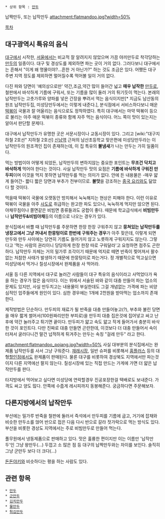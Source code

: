  * 상위 항목 : [[만두]]

납짝만두, 또는 납작만두
attachment:flatmandoo.jpg?width=50%

[[목차]]

== 대구광역시 특유의 음식 ==
[[대구]]에서 시작한, [[서울]]에서는 비교적 잘 알려지지 않았으며 가끔 야끼만두로 착각당하는 [[만두]]의 일종이다. 대구 및 경상도를 제외하면 파는 곳이 거의 없다.
그러다보니 대구에서는 흔해서 "이게 왜 명물이야?...흔한 거 아닌가?" 하는 것도 조금은 있다. 어쨌든 대구 주변 지역 정도를 제외하면 멀어질수록 먹어볼 일이 거의 없다.

다진 파와 당면이 '예의상으로만' 약간,조금,약간 많이 들어간 넓고 '''매우 납작한''' [[만두]]로, 철판에서 바삭하게 기름에 구워서, 또는 기름을 많이 둘러 거의 튀기듯이 먹는다. 본래의 납작만두는 고춧가루와 양파를 넣은 간장을 뿌려서 먹는 음식이지만[* 지금도 남산동의 원조 납작만두집, 미성당만두에서는 이렇게 내준다.], 분식점에서 서비스하다보니 매운 [[떡볶이]] 국물과 잘 어울리는 음식으로도 정착하였다. 특히 대구에서는 마약 떡볶이 등으로 불리는 아주 매운 떡볶이 종류와 함께 자주 먹는 음식이다. 어느 쪽이 맛이 있는지는 알아서 판단할 문제다.

대구에서 납작만두가 유명한 곳은 서문시장이나 교동시장이 있다. 그리고 [wiki:"대구지하철 2호선" 지하철 2호선] [[신남역]] 근처의 남산초등학교 맞은편에 미성당만두라는 이 납작만두의 원조격인 집이 존재하는데, 이 집 특유의 '''불냄새'''가 나는 만두는 가히 일품이다.

먹는 방법이야 어떻게 되었든, 납작만두의 변하지않는 중요한 포인트는 '''무조건 닥치고 바삭하게''' 먹어야 한다는 것이다. 사실 납작만두 맛의 요점은 '''기름에 바삭하게 구워진 만두피'''이며 이것을 먹지 못하면 납작만두를 먹는 의미가 없다. 안에 든 내용물은 -매우 얇게 들어간- 짧디 짧은 당면과 부추가 전부이므로. '''불맛'''을 강조하는 [[중국 요리]]와도 닮았다 할 것이다.

먹을때 떡볶이 국물에 오랫동안 방치해서 눅눅해지는 현상은 피해야 한다. 이런 이유로 떡볶이 국물을 아주 [[사도]]로 취급하는 완고한 파도 있으나, 눅눅하게 먹지만 않으면 된다. 야채무침이나 쫄면같은 비빔면 종류들과도 궁합이 좋다. 때문에  학교급식에서 '''비빔만두'''나 '''납작만두&비빔야채'''등의 이름으로 나오는 경우가 있다.

분식집에서 바쁠 때 납작만두를 주문하면 한장 한장 구워주지 않고 '''뭉쳐있는 납작만두를 냉장고에서 그냥 꺼내서 한뭉텅이로 한번에 구워주는 경우'''가 아주 잦은데, 이렇게 되면 만두와 만두 사이에는 당연히 기름도 들어가지 않고 노릇하게 구워지지도 않는다. 그렇다고 '먹는 사람의 권리이니 당당하게 한장 한장 따로 구워달라'고 요청하면 점주도 곤란하다. 납작만두 자체는 거의 밀가루 조각이기 때문에 억지로 떼면 반죽이 찢어져서 팔수 없는 처참한 사태가 발생하기 때문에 한뭉텅이로 파는거다. 정 개별적으로 먹고싶으면 미성당에서 먹거나 칠성시장에서 완제품을 사 먹어라.

서울 등 다른 지역에서 대구로 놀러간 사람들이 대구 특유의 음식이라고 사먹었다가 욕을 하는 경우가 많은 음식이다. 이는 위에서 서술된 바와 같이 대충 만들어 파는 업소의 문제도 있지만, 사실 만두치고는 내용물이 부실한데도 그걸 개념없는 가격에 파는 비양심적인 업주들에게 원인이 있다. 심한 경우에는 1개에 2천원을 받아먹는 업소까지 존재한다.    
 
제작방법은 단순하다. 만두피의 재료가 될 반죽을 대충 만들어놓고(?), 부추와 불린 당면을 매우 짧게 썰어서(100원짜리만한 부피로)을 만두피 대충 집은것에 집어넣고 싸고 난 후에 약간 눌러주고 튀기면 끝이다. 만두피가 얇고 속도 얇고 작게 들어가서 충분히 바삭한 것이 포인트다. 다만 진짜로 대충 만들면 곤란한데, 이것보다 더 대충 만들어서 속이 터져서 굴러다니건 말건 넙적하게 튀겨주는 만두는 속칭 "걸레 만두" 라고 한다. 

attachment:flatmandoo_pojang.jpg?width=50%
사실 대부분의 분식집에서는 완제품 납작만두를 사서 그냥 구워준다. [[재래시장]], 일반 슈퍼를 비롯해서 [[홈플러스]] 등의 대형[[할인점]]에서도 완제품이 판매된다. 물론 대구를 비롯하여 경상북도 지역에서만 파는것이지 다른 지역에선 팔지 않는다. 칠성시장에 있는 직접 만드는 가게에 가면 더 얇은 납작만두를 판다.

타지방에서 먹어보고 싶다면 미성당에 연락할경우 진공포장한걸 택배로도 보내준다. 가격도 싸고 양도 많다. 안쪽에 수줍게 레시피까지 동봉해준다. 궁금하다면 주문해보자.

== 다른지방에서의 납작만두 ==
부산에는 밀가루 반죽을 철판에 둘러서 즉석에서 만두피를 기름에 굽고, 거기에 잡채와 비슷한 만두소를 얹어 반으로 접은 다음 다시 반으로 갈라 젓가락으로 먹는 방식도 있다. 부산을 비롯한 경상도 지역에서는 주로 비빔만두로 만들어 먹는다.

풀무원에서 냉동제품으로 판매하고 있다. 맛은 훌륭한 편이지만 이는 이름만 '납작만두'인 그냥 왕만두(...) 두껍고 소 많은 점 등 대구의 납짝만두와는 차이를 보인다. 솔직히 그냥 군만두 보다 더 크다(...)

[[돈돈야키]]와 비슷하다는 평을 하는 사람도 있다.

== 관련 항목 ==
 * [[만두]]
 * [[군만두]]
 * [[김치만두]]
 * [[물만두]]
 * [[튀김만두]]
